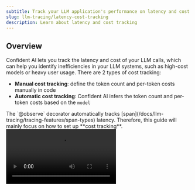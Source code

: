 ```yaml
---
subtitle: Track your LLM application's performance on latency and cost with Confident AI
slug: llm-tracing/latency-cost-tracking
description: Learn about latency and cost tracking
---
```


## Overview

Confident AI lets you track the latency and cost of your LLM calls, which can help you identify inefficiencies in your LLM systems, such as high-cost models or heavy user usage. There are 2 types of cost tracking:

- **Manual cost tracking**: define the token count and per-token costs manually in code
- **Automatic cost tracking**: Confident AI infers the token count and per-token costs based on the `model`

<Info>
  The `@observe` decorator automatically tracks
  [span](/docs/llm-tracing/tracing-features/span-types) latency. Therefore, this
  guide will mainly focus on how to set up **cost tracking**.
</Info>

<Frame caption="LLM Cost and Latency Tracking">
  <video
    src="https://confident-docs.s3.us-east-1.amazonaws.com/llm-tracing:cost-tracking.mp4"
    autoPlay
  />
</Frame>

<Tabs>
<Tab title="Manual Cost Tracking">

<CodeBlocks>

```python {6,7,12,13}
from deepeval.tracing import observe, update_llm_span

@observe(
    type="llm",
    model="gpt-4o",
    cost_per_input_token=0.001,
    cost_per_output_token=0.001
)
def generate_response(prompt: str) -> str:
    output = "Generated response"
    update_llm_span(
        input_token_count=10,
        output_token_count=20,
    )
    return output
```

```typescript {6,7,15,16}
import { observe, updateLlmSpan } from "@deepeval-ts/tracing";

const generateResponse = (prompt: string): string => {
  const output = "Generated response";
  updateLlmSpan(
    inputTokenCount: 10,
    outputTokenCount: 20,
  );
  return output;
};

const observedGenerateResponse = observe({
  type: "llm",
  model: "gpt-4o",
  costPerInputToken: 0.001,
  costPerOutputToken: 0.001,
  fn: generateResponse,
});
```
</CodeBlocks>

</Tab>
<Tab title="Automatic Cost Tracking">

<CodeBlocks>

```python {5}
from deepeval.tracing import observe, update_current_span

@observe(
    type="llm",
    model="gpt-4o"
)
def generate_response(prompt: str) -> str:
    output = "Generated response"
    update_current_span(
        input=prompt,
        output=output,
    )
    return output
```

```typescript {14}
import { observe, updateCurrentSpan } from "@deepeval-ts/tracing";

const generateResponse = (prompt: string): string => {
  const output = "Generated response";
  updateCurrentSpan({
    input: prompt,
    output: output,
  });
  return output;
};

const observedGenerateResponse = observe({
  type: "llm",
  model: "gpt-4o",
  fn: generateResponse,
});
```
</CodeBlocks>

</Tab>
</Tabs>

## Setup Cost Tracking

You can either manually configure cost tracking or let Confident AI calculate your costs automatically from the [inputs and outputs](/docs/llm-tracing/tracing-features/input-output) of your LLM span based on the provided `model`.

<Note>
  Automatic cost tracking is only available for **OpenAI**, **Anthropic**, and
  **Gemini** models.
</Note>

<div className='flex items-center justify-center'>
```mermaid
graph TD
    A[LLM input or output] --> B{Token count provided?}
    B -- Yes --> C[Use provided token count]
    B -- No --> D[Tokenize text]
    D --> E[Count tokens]
    C --> F[Get model price per token]
    E --> F
    F --> G[Calculate LLM input or output cost]
    class A,C,D,E,F,G process;
```
</div>

If token-usage and cost data are provided in code, Confident AI computes the cost directly from those values. If not, it attempts to **infer the cost** from the model, input, and output by following these steps:

1.  Verify that the model, input, and output are all available and valid.
2.  Select the appropriate tokenizer for the model provider.
3.  Count the input and output tokens.
4.  Retrieve the per-token pricing from the provider.
5.  Compute the total cost.

### Automatic Cost Tracking

To set up automatic cost tracking, provide the `model` in the `@observe` decorator of your [LLM span](/docs/llm-tracing/tracing-features/span-types#llm-span), and provide the `input` and `output` in your `LlmAttributes`.

<Tabs>
<Tab title="Python">

```python title="main.py" {5}
from deepeval.tracing import observe, update_current_span

@observe(
    type="llm",
    model="gpt-4o"
)
def generate_response(prompt: str) -> str:
    output = "Generated response"
    update_current_span(
        input=prompt,
        output=output,
    )
    return output
```

</Tab>
<Tab title="TypeScript">

```typescript title="index.ts" {14}
import { observe, updateCurrentSpan } from "@deepeval-ts/tracing";

const generateResponse = (prompt: string): string => {
  const output = "Generated response";
  updateCurrentSpan({
    input: prompt,
    output: output,
  });
  return output;
};

const observedGenerateResponse = observe({
  type: "llm",
  model: "gpt-4o",
  fn: generateResponse,
});
```

</Tab>
</Tabs>

The table below summarizes each available model provider and its corresponding tokenization method.

| Provider  | Tokenizer                                                                        | Example Models                                 | Token Counting Method                                   |
| --------- | -------------------------------------------------------------------------------- | ---------------------------------------------- | ------------------------------------------------------- |
| OpenAI    | [tiktoken](https://github.com/openai/tiktoken)                                   | GPT-4, GPT-3.5, O1, O3                         | Client-side tokenization using model-specific encodings |
| Anthropic | [@anthropic-ai/tokenizer](https://www.npmjs.com/package/@anthropic-ai/tokenizer) | Claude 3 Opus, Claude 3 Sonnet, Claude 3 Haiku | Claude-specific tokenization algorithm                  |
| Google    | Gemini API                                                                       | Gemini 1.5 Pro, Gemini 2.0 Flash               | Server-side token counting via API call                 |

See the [OpenAI documentation](https://platform.openai.com/docs/guides/text-generation/token-counting), [Anthropic documentation](https://docs.anthropic.com/claude/references/token-counting), or [Google documentation](https://ai.google.dev/pricing) for the most up-to-date pricing and token counting information.

### Manual Cost Tracking

To manually set up cost tracking, provide the `cost_per_input_token` and `cost_per_output_token` in the `@observe` decorator of your [LLM span](/docs/llm-tracing/tracing-features/span-types#llm-span), and pass the input and output token counts via `LlmAttributes`.

<Tip>
  Manual cost tracking is the **recommended approach** if you want to ensure
  accurate cost tracking, and if your model provider does not support automatic
  cost tracking.
</Tip>

<Tabs>
<Tab title="Python">

```python title="main.py" {6,7,12,13}
from deepeval.tracing import observe, update_llm_span

@observe(
    type="llm",
    model="gpt-4o",
    cost_per_input_token=0.001,
    cost_per_output_token=0.001
)
def generate_response(prompt: str) -> str:
    output = "Generated response"
    update_llm_span(
        input_token_count=10,
        output_token_count=20,
    )
    return output
```

</Tab>
<Tab title="TypeScript">

```typescript title="index.ts" {6,7,15,16}
import { observe, updateLlmSpan } from "@deepeval-ts/tracing";

const generateResponse = (prompt: string): string => {
  const output = "Generated response";
  updateLlmSpan({
    inputTokenCount: 10,
    outputTokenCount: 20,
  });
  return output;
};

const observedGenerateResponse = observe({
  type: "llm",
  model: "gpt-4o",
  costPerInputToken: 0.001,
  costPerOutputToken: 0.001,
  fn: generateResponse,
});
```

</Tab>
</Tabs>

The total cost of this call will be computed as:

```python
(input_token_count × cost_per_input_token) + (output_token_count × cost_per_output_token)
```
